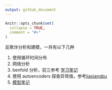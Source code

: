 ```yaml
---
output: github_document
---
```


<!-- README.md is generated from README.Rmd. Please edit that file -->

```r
knitr::opts_chunk$set(
  collapse = TRUE,
  comment = "#>"
)
```

反欺诈分析和建模，一共有以下几种

1. 使用循环时间分布
1. 网络分析
1. benfold 分析，前三参考 [学习笔记](datacamp.md)
1. 使用 autoencoders 探查异常值，参考[jiaxiangbu](https://jiaxiangbu.github.io/learn_nn/keras_r/fraud_detection_wautoencoders.html)
1. [模型笔记](https://jiaxiangbu.github.io/fraud-detection-in-python/learning_notes.html)